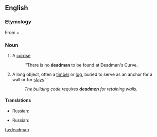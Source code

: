 ==English==

===Etymology===
From {{term|dead}} + {{term|man}}.

===Noun===
{{en-noun|deadmen}}

#{{obsolete}} A [[corpse]]
#: ''There is no '''deadman''' to be found at Deadman's Curve.
#{{construction}} A long object, often a [[timber]] or [[log]], buried to serve as an anchor for a wall or for [[stays]].''
#: ''The building code requires '''deadmen''' for retaining walls.''

====Translations====
{{trans-top|a corpse}}
* Russian: {{t|ru|труп|m|tr=|sc=Cyrl}}
{{trans-mid}}
{{trans-bottom}}

{{trans-top|a long object, often a timber or log, buried to serve as an anchor for a wall or for stays}}
* Russian: {{t|ru|анкерная свая|tr=|sc=Cyrl}}
{{trans-mid}}
{{trans-bottom}}

[[ta:deadman]]
